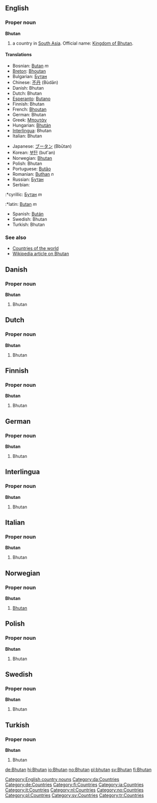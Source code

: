 ==English==

===Proper noun===
'''Bhutan'''

# a country in [[South Asia]]. Official name: [[Kingdom of Bhutan]].

====Translations====
{{top}}
*Bosnian: [[Butan]] ''m''
*[[Breton]]: [[Bhoutan]]
*Bulgarian: [[Бутан]]
*Chinese: [[不丹]] (Bùdān)
*Danish: Bhutan
*Dutch: Bhutan
*[[Esperanto]]: [[Butano]]
*Finnish: Bhutan
*French: [[Bhoutan]]
*German: Bhutan
*Greek: [[Μπουτάν]]
*Hungarian: [[Bhután]]
*[[Interlingua]]: Bhutan
*Italian: Bhutan
{{mid}}
*Japanese: [[ブータン]] (Bbūtan)
*Korean: [[부탄]] (but'an)
*Norwegian: [[#Norwegian|Bhutan]]
*Polish: Bhutan
*Portuguese: [[Butão]]
*Romanian: [[Buthan]] ''n''
*Russian: [[Бутан]]
*Serbian:
:*cyrillic: [[Бутан]] ''m''
:*latin: [[Butan]] ''m''
*Spanish: [[Bután]]
*Swedish: Bhutan
*Turkish: Bhutan
{{bottom}}

===See also===
*[[Countries of the world]]
*[[w:Bhutan|Wikipedia article on Bhutan]]
[[Category:English country nouns]]

==Danish==
===Proper noun===
'''Bhutan'''
#Bhutan

==Dutch==
===Proper noun===
'''Bhutan'''
#Bhutan

==Finnish==
===Proper noun===
'''Bhutan'''
#Bhutan

==German==
===Proper noun===
'''Bhutan'''
#Bhutan

==Interlingua==
===Proper noun===
'''Bhutan'''
#Bhutan

==Italian==
===Proper noun===
'''Bhutan'''
#Bhutan

==Norwegian==
===Proper noun===
'''Bhutan'''
#[[#English|Bhutan]]

==Polish==
===Proper noun===
'''Bhutan'''
#Bhutan

==Swedish==
===Proper noun===
'''Bhutan'''
#Bhutan

==Turkish==
===Proper noun===
'''Bhutan'''
#Bhutan

[[Category:da:Countries]]
[[Category:de:Countries]]
[[Category:fi:Countries]]
[[Category:ia:Countries]]
[[Category:it:Countries]]
[[Category:nl:Countries]]
[[Category:no:Countries]]
[[Category:pl:Countries]]
[[Category:sv:Countries]]
[[Category:tr:Countries]]

[[de:Bhutan]]
[[hi:Bhutan]]
[[io:Bhutan]]
[[no:Bhutan]]
[[pl:bhutan]]
[[sv:Bhutan]]
[[fi:Bhutan]]